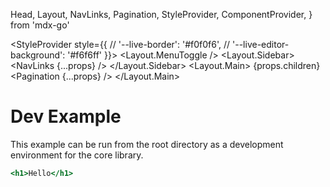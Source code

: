   Head,
  Layout,
  NavLinks,
  Pagination,
  StyleProvider,
  ComponentProvider,
} from 'mdx-go'

<Head>
  <title>Hello</title>
</Head>


  <StyleProvider
    style={{
      // '--live-border': '#f0f0f6',
      // '--live-editor-background': '#f6f6ff'
    }}>
    <Layout>
      <Layout.MenuToggle />
      <Layout.Sidebar>
        <NavLinks {...props} />
      </Layout.Sidebar>
      <Layout.Main>
        {props.children}
        <Pagination {...props} />
      </Layout.Main>
    </Layout>
  </StyleProvider>

# Dev Example

This example can be run from the root directory as a development environment for the core library.

```.jsx
<h1>Hello</h1>
```
